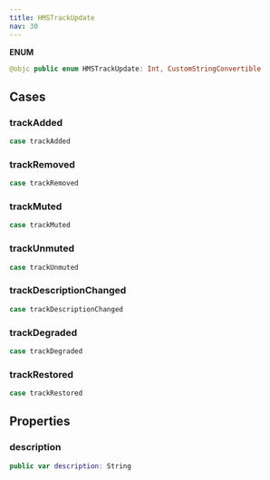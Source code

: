 ```yaml
---
title: HMSTrackUpdate
nav: 30
---
```


**ENUM**

```swift
@objc public enum HMSTrackUpdate: Int, CustomStringConvertible
```

## Cases

### trackAdded

```swift
case trackAdded
```

### trackRemoved

```swift
case trackRemoved
```

### trackMuted

```swift
case trackMuted
```

### trackUnmuted

```swift
case trackUnmuted
```

### trackDescriptionChanged

```swift
case trackDescriptionChanged
```

### trackDegraded

```swift
case trackDegraded
```

### trackRestored

```swift
case trackRestored
```

## Properties

### description

```swift
public var description: String
```

